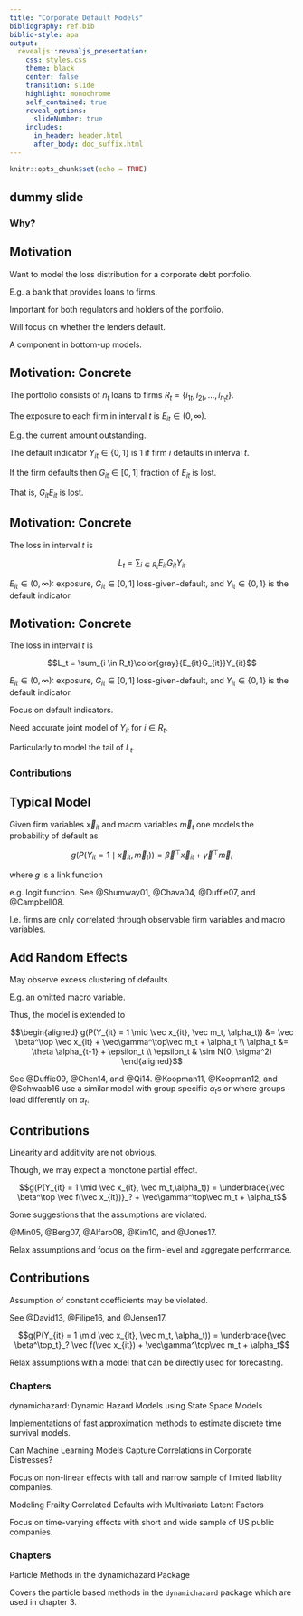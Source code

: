 ```yaml
---
title: "Corporate Default Models"
bibliography: ref.bib
biblio-style: apa
output: 
  revealjs::revealjs_presentation:
    css: styles.css
    theme: black
    center: false
    transition: slide
    highlight: monochrome
    self_contained: true
    reveal_options:
      slideNumber: true
    includes:
      in_header: header.html
      after_body: doc_suffix.html
---
```


```r
knitr::opts_chunk$set(echo = TRUE)
```

## dummy slide

<!--html_preserve-->
<script>
(function() {
  document.getElementById("dummy-slide").remove(); 
  
  var front_div = document.getElementsByTagName("section")[0];
  front_div.classList.add("front");
  front_div.classList.add("center");
  
  // add second header
  var second_head = document.createElement("p");
  var node = document.createTextNode("Empirical Evidence and Methodological Contributions");
  second_head.appendChild(node);
  front_div.appendChild(second_head);
  
  // add author 
  var credit_div = document.createElement('div');
  credit_div.innerHTML += "<div style='font-size: 80%;'><div class='w-small'><p>Benjamin Christoffersen</p><p class='smallish'>Copenhagen Business School, Department of Finance, Center for Statistics</p></div><div class='w-small'><p>Supervisor: Søren Feodor Nielsen</p><p>Co-supervisor: David Lando</p></div></div>";
  credit_div.classList.add("authors");
  front_div.appendChild(credit_div);
})();
</script>
<!--end dummy slide-->

</section>

<section>
<section class="large-first center slide level2">
<h1>Why?</h1>

<!--/html_preserve-->

<div style="display: none;">
$$
\definecolor{gray}{RGB}{192,192,192}
\def\vect#1{\boldsymbol #1}
\def\bigO#1{\mathcal{O}(#1)}
\def\Cond#1#2{\left(#1 \mid #2\right)}
\def\diff{{\mathop{}\!\mathrm{d}}}
$$
</div>

<!-- there is a end tag from the previous slide -->
<!-- </section> -->

## Motivation

<div class="w-small">
Want to model the loss distribution for a corporate debt portfolio. 
<p class="smallish">E.g. a bank that provides loans to firms.
</p></div>

<p class="fragment">
Important for both regulators and holders of the portfolio.</p>

<div class="w-small fragment">
Will focus on whether the lenders default. 
<p class="smallish">A component in bottom-up models.
</p></div>

## Motivation: Concrete

The portfolio consists of $n_t$ loans to firms 
$R_t = \{i_{1t}, i_{2t}, \dots, i_{n_{t}t}\}$. 

<div class="w-small fragment">
The exposure to each firm in interval $t$ is $E_{it}\in(0,\infty)$. 
<p class="smallish">E.g. the current amount outstanding.
</p></div>

<p class="fragment">
The default indicator $Y_{it}\in \{0,1\}$ is 1 if firm $i$ defaults in 
interval $t$.<p>

<div class="w-small fragment">
If the firm defaults then $G_{it}\in [0,1]$ fraction of $E_{it}$ is lost. 
<p class="smallish">That is, $G_{it}E_{it}$ is lost.
</p></div>

## Motivation: Concrete  {data-transition="slide-in fade-out"}

The loss in interval $t$ is

<div class="w-small">
$$L_t = \sum_{i \in R_t}E_{it}G_{it}Y_{it}$$
<p class="smallish">$E_{it}\in(0,\infty)$: exposure, $G_{it}\in [0,1]$
loss-given-default, and $Y_{it}\in \{0,1\}$ is the default indicator.
</p></div>

## Motivation: Concrete  {data-transition="fade-in slide-out"}

The loss in interval $t$ is

<div class="w-small">
$$L_t = \sum_{i \in R_t}\color{gray}{E_{it}G_{it}}Y_{it}$$
<p class="smallish"><span class="gray">$E_{it}\in(0,\infty)$: exposure, $G_{it}\in [0,1]$
loss-given-default, and</span> $Y_{it}\in \{0,1\}$ is the default indicator.
</p></div>

Focus on default indicators. 

<div class="w-small fragment">
Need accurate joint model of $Y_{it}$ for $i\in R_t$.
<p class="smallish">Particularly to model the tail of $L_t$.
</p></div>


<!--html_preserve-->
</section>
<!-- need extra end tag before next section -->
</section>



<section>
<section class="large-first center slide level2">
<h1>Contributions</h1>
<!--/html_preserve-->

## Typical Model 
<p>Given firm variables $\vec x_{it}$ 
and macro variables $\vec m_t$<span class="fragment" data-fragment-index="1">
one models the probability of default as</span></p>

<div class="fragment" data-fragment-index="1">
$$g(P(Y_{it} = 1 \mid \vec x_{it}, \vec m_t)) = 
  \vec \beta^\top \vec x_{it} + \vec\gamma^\top\vec m_t $$

<div class="w-small">
where $g$ is a link function
<p class="smallish">e.g. logit function. See @Shumway01, @Chava04, 
@Duffie07, and @Campbell08.
</p></div></div>

<p class="fragment" data-fragment-index="2">
I.e. firms are only correlated through observable firm variables and 
macro variables.</p>

## Add Random Effects
<div class="w-small">
May observe excess clustering of defaults. 
<p class="smallish">E.g. an omitted macro variable.
</p></div>

<div class="fragment">
Thus, the model is extended to 

<div class="w-small">
$$\begin{aligned}
g(P(Y_{it} = 1 \mid \vec x_{it}, \vec m_t, \alpha_t)) &= 
  \vec \beta^\top \vec x_{it} + \vec\gamma^\top\vec m_t + \alpha_t \\
  \alpha_t &= \theta \alpha_{t-1} + \epsilon_t \\ 
  \epsilon_t & \sim N(0, \sigma^2)
\end{aligned}$$
<p class="smallish">See @Duffie09, @Chen14, and @Qi14. @Koopman11, 
@Koopman12, and @Schwaab16 use a similar model with group specific 
$\alpha_t$s or where groups load differently on $\alpha_t$. 
</p></div>
</div>

## Contributions
<div class="w-small">
Linearity and additivity are not obvious. 
<p class="smallish">Though, we may expect a monotone partial effect.
</p></div>

$$g(P(Y_{it} = 1 \mid \vec x_{it}, \vec m_t,\alpha_t)) = 
  \underbrace{\vec \beta^\top \vec f(\vec x_{it})}_? + \vec\gamma^\top\vec m_t + \alpha_t$$

<div class="w-small fragment">
Some suggestions that the assumptions are violated. 
<p class="smallish">@Min05, @Berg07, @Alfaro08, @Kim10, and @Jones17.
</p></div>

<p class="fragment">
Relax assumptions and focus on the firm-level and aggregate performance.</p>

## Contributions
<div class="w-small">
Assumption of constant coefficients may be violated.
<p class="smallish">See @David13, @Filipe16, and @Jensen17. 
</p></div>

$$g(P(Y_{it} = 1 \mid \vec x_{it}, \vec m_t, \alpha_t)) = 
  \underbrace{\vec \beta^\top_t}_? \vec f(\vec x_{it}) + \vec\gamma^\top\vec m_t + \alpha_t$$

<p class="fragment">
Relax assumptions with a model that can be directly used for forecasting.</p>

<!--html_preserve-->
</section>
<!-- need extra end tag before next section -->
</section>


<section>
<section class = "center">
<h1>Chapters</h1>

<div class="w-small">
dynamichazard: Dynamic Hazard Models using State Space Models
<p class="smallish">
Implementations of fast approximation methods to estimate discrete time 
survival models.
</p></div>

<div class="w-small fragment">
Can Machine Learning Models Capture Correlations in Corporate Distresses?
<p class="smallish">
Focus on non-linear effects with tall and narrow sample of limited liability 
companies.
</p></div>

<div class="w-small fragment">
Modeling Frailty Correlated Defaults with Multivariate Latent Factors
<p class="smallish">
Focus on time-varying effects with short and wide sample of US public companies.
</p></div>
</section>

<section class = "center">
<h1>Chapters</h1>
<div class="w-small">
Particle Methods in the dynamichazard Package
<p class="smallish">
Covers the particle based methods in the <code>dynamichazard</code> package 
which are used in chapter 3.
</p></div>
<div style="height: 36vh;">

</section>
</section>

<section>
<section class="center">

<h1>Chapter 1 and 4<br>
<div class="chapter">
dynamichazard: Dynamic Hazard Models using State Space Models
</div></h1>
<h1><div class="chapter" style="height: 4.5em;">
Particle Methods in the dynamichazard Package
</div></h1>

<!--/html_preserve-->

## R Packages

<div class="w-small">
One of 6½ open source R packages I have authored or co-authored: 
**dynamichazard**, **pre**, **mssm**, **rollRegres**, **parglm**, and 
**DtD**. 
<p class="smallish">
The **Oumuamua** package is almost finished.</p></div>

<p class="fragment">
Covers implementations of fast approximation methods.</p>

<p class="fragment">
Covers the implemented particle based methods.</p>

## Alternatives

Interested in 

$$P(Y_{it} = 1 \mid \vec x_{it}, Y_{i1} = \cdots = Y_{it-1} = 0)
 = h_t(\vec x_{it})$$

<!--html_preserve-->
<div class="sline fragment">
  <div class="srow">
    <div class="tcell">
      <div style="float: left;  text-align: left">Diagnosis (Time zero)</div>
      <div style="float: right;  text-align: right">End of followup</div>
    </div>
    <div class="tcell"></div>
  </div>
  <div class="srow" style="height: .5em;">
    <div class="sobs" style="width: 75%;"></div>
    <div class="snobs" style="width: 25%;"></div>
  </div>
</div>
<!--/html_preserve-->

<p class="fragment">Can use non-parametric method.</p>

<!--html_preserve-->
<div class="sline fragment">
  <div class="srow">
    <div class="tcell">
      <div style="float: left;  text-align: left">First cross-section (Time zero)</div>
      <div style="float: right;  text-align: right">Now</div>
    </div>
    <div class="tcell">Period of interest</div>
  </div>
  <div class="srow" style="height: .5em;">
    <div class="sobs" style="width: 75%;"></div>
    <div class="snobs" style="width: 25%;"></div>
  </div>
</div>
<!--/html_preserve-->

<p class="fragment">Use parametric model for $h_t$.</p>

## State-Space Model

$$\begin{aligned}
g(P(Y_{it} = 1 \mid \vec x_{it}, \vec m_t, \vec u_{it}, \vec\alpha_t)) &= 
  \vec \beta^\top \vec x_{it} + \vec\gamma^\top\vec m_t + \vec\alpha_t^\top \vec u_{it} \\
  \vec\alpha_t &= F \vec\alpha_{t-1} + \vec\epsilon_t \\ 
  \vec\epsilon_t & \sim N(\vec 0, \Sigma)
\end{aligned}$$

Yields intractable integral. 

## Approximations

<div class="w-small">
Contains implementations of extended Kalman filters and an unscented Kalman filter.
<p class="smallish">The former is suggested by @Fahrmeir92 and @Fahrmeir94
and for the latter see @Julier97 and @Wan00. 
</p></div>

<p class="fragment">
The approximations are commonly used in engineering.</p>

<p class="fragment">
The implementations are in C++, very fast, and support computation in parallel.</p>

## Monte Carlo Methods
The package also support 

 - some of the particle filters suggested by @Pitt99 and @Lin05. 
 - the particle smoothers suggested by @Briers2009 and @Fearnhead10.  
 - approximations methods suggested by @Cappe05 and @Poyiadjis11.
 
<div class = "fragment w-small">
Covered in chapter 4.
<p class="smallish">The **mssm** contains a new implementation of some of the 
above methods.</p></div>

<!--html_preserve-->
</section>
</section>



<section>
<section class="center">
<h1>Chapter 2<br>
<div class="chapter">
Can Machine Learning Models Capture Correlations in Corporate Distresses?
</div></h1>
<div style="height: 5.5em;">
<div class="w-small">
Rastin Matin 
<p class="smallish">Danmarks Nationalbank</p></div>

<div class="w-small">
Pia Mølgaard
<p class="smallish">Danmarks Nationalbank</p></div>
</div>

<!--/html_preserve-->

## Motivation

Recent papers suggest that "machine learning" models perform better on the 
firm-level. 

<p class="fragment">Suggests that previous model may be misspecified.</p>

<div class="w-small fragment">
Maybe some of the evidence of random effects are due to invalid assumptions of 
partial associations. 
<p class="smallish">
E.g. due to co-movements in covariates.
</p></div>

## Findings 
Find better firm-level performance with more complex models.

<p class="fragment">
Smaller difference in firm-level performance.</p>

<p class="fragment">
Suggest a model to easily account non-linear effects and 
with time-varying effects.</p>

## Sample

Danish limited liability companies. 

<p class="fragment">Tall sample: 198&thinsp;929 firms.</p>

<div class="w-small fragment">
Narrow sample: 14 years with annual time periods.
<p class="smallish">
Limits ability to model changes through time.
</p></div>

## Models 
<div class="w-small">
Generalized linear model.
<p class="smallish">
Assumptions: linearity, additivity, and conditional independence.
</p></div>

<div class="w-small fragment">
Generalized additive model.
<p class="smallish">
Assumptions: conditional independence.
</p></div>

<div class="w-small fragment">
Gradient boosted tree model.
<p class="smallish">
Assumptions: conditional independence.
</p></div>

<div class="w-small fragment">
Generalized linear mixed model with splines.
<p class="smallish">
Assumptions: conditional independence given the random effect.
</p></div>

<!--html_preserve-->
</section>
<section class="center-horiz" data-transition="fade-out">
<h2>Example of Partial Effects</h2>

<!--/html_preserve-->
<img src="fig/gam_interaction_3D.gif" class="tbl">
<p class="smallish" style="text-align: left;">
Estimated partial effect in the generalized additive model 
of log of the size and net profit to 
a size measure of the firm.</p>

<!--html_preserve-->
</section>
<section class="center-horiz">
<h1 style = "font-size: 2.5em; margin-top: 20vh">Out-of-Sample</h1>

</section>
<section class="center-horiz">
<h2>Firm-Level Performance (AUC)</h2>
<!--/html_preserve-->

<img src="fig/summary-dk-AUC-trans.png" class="tbl">

<p class="smallish" style="text-align: left">
<span class="larger" style="color: rgb(0,136,55);">◆</span>: Generalized linear model, 
<span style="color: rgb(123,50,148);">▲</span>: Generalized additive model, 
and <span style="color: rgb(166,219,60);">●</span>: Gradient boosted tree model.
</p>

<!--html_preserve-->
</section>
<section class="center-horiz">
<h2>Aggregate Performance (Distress Rate)</h2>
<!--/html_preserve-->

<img src="fig/summary-dk-rate-trans.png" class="tbl">
<p class="smallish" style="text-align: left">
<span class="larger" style="color: rgb(0,136,55)">◆</span>: Generalized linear model, 
<span style="color: rgb(123,50,148); font-size:120%;">▲</span>: Generalized additive model, 
<span style="color: rgb(166,219,60);">●</span>: Gradient boosted tree model,
<span class="larger">■</span>: realized rate,
and <span style="color: rgb(194,165,207);">○</span>: Generalized linear mixed model.
Bars are 90 pct. prediction intervals.
</p>

<!--html_preserve-->
</section>
</section>



<section>
<section class="center">
<h1>Chapter 3<br>
<div class="chapter">
Modeling Frailty Correlated Defaults with Multivariate Latent Factors
</div></h1>
<div style="height: 5.5em;">
<div class="w-small">
Rastin Matin 
<p class="smallish">Danmarks Nationalbank</p></div>
</div>

<!--/html_preserve-->

## Motivation

<div class="w-small">
Add variables to model in @Duffie07 and @Duffie09. 
<p class="smallish">
Due to evidence provided by @Lando10. 
</p></div>

<p class="fragment">Relax linearity and additivity.</p>

<div class="w-small fragment">
Add additional random effects in a model that can directly be 
used for forecasting. 
<p class="smallish">
Due to evidence provided by e.g. @David13. 
</p></div>

## Findings
<div class="w-small">
Non-linear effect for
<p class="smallish">
the idiosyncratic stock volatility of the firm, the net income over total 
assets, and log market value over total liabilities. Two of them are related
to distance-to-default.
</p></div>

<div class="w-small fragment">
Weaker evidence of random baseline in the model
<p class="smallish">
with additional variables and non-linear effects.
</p></div>

<p class="fragment">
Time-varying relative market size effect.</p>

## Sample
US public firms. 

<p class="fragment">Short sample: 3&thinsp;020 firms.</p>

<p class="fragment">Wide sample: 1980 to 2016 with monthly time intervals.</p>

<!--html_preserve-->
</section>
<section class="center-horiz" data-transition="fade-out">
<h2>Estimates without Random Effects</h2>

<!--/html_preserve-->
<img src="fig/table-coef-wo-frailty.png" class="tbl" style="background: white;">
<p class="smallish" style="text-align: left;">The figures in the parentheses are Wald $\chi^2$ 
statistics. $\mathcal{M_1}$: model similar to @Duffie07, 
$\mathcal{M_2}$: model with additional variables, and 
$\mathcal{M_3}$: model with non-linear effects and an interaction.</p>

<!--html_preserve-->
</section>
<section class="center-horiz slide level2" data-transition="fade-in">
<h2>Estimates without Random Effects</h2>

<!--/html_preserve-->
<img src="fig/table-coef-wo-frailty.png" class="tbl" style="
  background: white;
  -webkit-mask: linear-gradient(rgba(0,0,0,0.4), rgba(0,0,0,0.4) 81%, white 85%);">
<div class="w-small" style="text-align: left;">
<p>Large difference in the log-likelihood.</p>
<p class="smallish">Similar to evidence by @Lando10 and @Bharath08.</p>

## Adding Time-Varying Coefficients {data-transition="slide-in fade-out"}

$$\begin{aligned}
\vec z_{it} &= (\vec x_{it}^\top, \vec m_t^\top, u_{it}, \alpha_t, b_t)^\top \\
g(P(Y_{it} = 1 \mid \vec z_{it})) &= 
  \vec \beta^\top \vec x_{it} + \vec\gamma^\top\vec m_t + \alpha_t + b_tu_{it} \\
  \begin{pmatrix}\alpha_t \\ b_t \end{pmatrix} &= 
    \begin{pmatrix}\theta_1 & 0 \\ 0 & \theta_2 \end{pmatrix} 
    \begin{pmatrix}\alpha_{t-1} \\ b_{t-1} \end{pmatrix} + \vec\epsilon_t \\ 
  \vec\epsilon_t & \sim N\left(\vec 0, \begin{pmatrix}
    \sigma_1^2 & \rho\sigma_1\sigma_2 \\
    \rho\sigma_1\sigma_2 & \sigma_2^2
  \end{pmatrix}\right)
\end{aligned}$$

## Adding Time-Varying Coefficient {data-transition="fade-in slide-out"}

$$\begin{aligned}
\color{gray}{\vec z_{it}} &
  \color{gray}= \color{gray}{(\vec x_{it}^\top, \vec m_t^\top, u_{it}, \alpha_t, b_t)^\top} \\
\color{gray}{g(P(Y_{it} = 1 \mid \vec z_{it}))} & \color{gray}= 
  \color{gray}{\vec \beta^\top \vec x_{it} + \vec\gamma^\top\vec m_t} + \alpha_t + b_tu_{it} \\
  \begin{pmatrix}\alpha_t \\ b_t \end{pmatrix} &= 
    \begin{pmatrix}\theta_1 & 0 \\ 0 & \theta_2 \end{pmatrix} 
    \begin{pmatrix}\alpha_{t-1} \\ b_{t-1} \end{pmatrix} + \vec\epsilon_t \\ 
  \vec\epsilon_t & \sim N\left(\vec 0, \begin{pmatrix}
    \sigma_1^2 & \rho\sigma_1\sigma_2 \\
    \rho\sigma_1\sigma_2 & \sigma_2^2
  \end{pmatrix}\right)
\end{aligned}$$


<!--html_preserve-->
</section>
<section class="center-horiz" data-transition="slide-in fade-out">
<h2>Estimates with Random Effects</h2>

<div style="display: flex; max-height = 50vh;">
<div style="flex: 66%;">
<!--/html_preserve-->
<img src="fig/table-coef-w-frailty.png" class = "tall-tbl" style="background: white;">
<!--html_preserve-->
</div>
<div style="flex: 34%;">
<!--/html_preserve-->
<p class="smallish" style="text-align: left;">The figures in the parentheses are Wald $\chi^2$ 
statistics. $\mathcal{M_4}$: model with non-linear effects, an interaction, 
and a random intercept and $\mathcal{M_5}$: same as $\mathcal{M_4}$ with a 
random relative market size slope.</p>

<!--html_preserve-->
</div></div>

</section>
<section class="center-horiz"  data-transition="fade-in fade-out">
<h2>Estimates with Random Effects</h2>

<div style="display: flex; max-height = 50vh;">
<div style="flex: 66%;">
<!--/html_preserve-->
<img src="fig/table-coef-w-frailty.png" class = "tall-tbl" style="
  background: white;
  -webkit-mask: linear-gradient(rgba(0,0,0,0.4), rgba(0,0,0,0.4) 65%, white 69%);">
<!--html_preserve-->
</div>
<div style="flex: 34%;">
<!--/html_preserve-->
<p class="smallish" style="text-align: left;">The figures in the parentheses are Wald $\chi^2$ 
statistics. $\mathcal{M_4}$: model with non-linear effects, an interaction, 
and a random intercept and $\mathcal{M_5}$: same as $\mathcal{M_4}$ with a 
random relative market size slope.</p>

<!--html_preserve-->
</div></div>

</section>
<section class="center-horiz"  data-transition="fade-in slide-out">
<h2>Estimates with Random Effects</h2>

<div style="display: flex; max-height = 50vh;">
<div style="flex: 66%;">
<!--/html_preserve-->
<img src="fig/table-coef-w-frailty.png" class = "tall-tbl" style="
  background: white;
  -webkit-mask: linear-gradient(rgba(0,0,0,0.4), rgba(0,0,0,0.4) 15%, white 17%, white 20%, rgba(0,0,0,0.4) 22%);">
<!--html_preserve-->
</div>
<div style="flex: 34%;">
<!--/html_preserve-->
<p class="smallish" style="text-align: left;">The figures in the parentheses are Wald $\chi^2$ 
statistics. $\mathcal{M_4}$: model with non-linear effects, an interaction, 
and a random intercept and $\mathcal{M_5}$: same as $\mathcal{M_4}$ with a 
random relative market size slope.</p>

<!--html_preserve-->
</div></div>
</section>
<section class="center-horiz">
<h1 style = "font-size: 2.5em; margin-top: 20vh">Out-of-Sample</h1>

</section>
<section class="center-horiz" data-transition="slide-in fade-out">
<h2>Firm-Level Performance (AUC)</h2>
<!--/html_preserve-->

<img src="fig/auc-out-sample-monthly.jpg" style="max-height: 35vh;">

<p class="smallish" style="text-align: left;">
Blue: lowest, black: highest. 
◇: model as in @Duffie07, 
▽: + covariates and non-linear effects, 
▲: + random intercept, and
<span class="larger">◆</span>: + random size slope.
</p>

<!--html_preserve-->
</section>
<section class="center-horiz" data-transition="fade-in slide-out">
<h2>Firm-Level Performance (AUC)</h2>
<!--/html_preserve-->

<img src="fig/auc-out-sample-monthly.jpg" style="max-height: 35vh;
-webkit-mask: linear-gradient(
    to right, rgba(0,0,0,0.5), 
    rgba(0,0,0,0.5) 54.5%, 
    black 55.5%, 
    black 59.5%, 
    rgba(0,0,0,0.5) 60.5%, 
    rgba(0,0,0,0.5) 80%, 
    black 81%, 
    black 85%, 
    rgba(0,0,0,0.5) 86%);">
    
<p class="smallish" style="text-align: left;">
Blue: lowest, black: highest. 
◇: model as in @Duffie07, 
▽: + covariates and non-linear effects, 
▲: + random intercept, and
<span class="larger">◆</span>: + random size slope.
</p>

<!--html_preserve-->
</section>
<section class="center-horiz" data-transition="slide-in fade-out">
<h2>Aggregate Performance (Default Rate)</h2>
<!--/html_preserve-->

<img src="fig/default-rate-out-sample-monthly.jpg" style="max-height: 35vh;">

<p class="smallish" style="text-align: left;">
Bars: 90% prediction interval. ○:  realized rate,
◇: model as in @Duffie07, 
▽: + covariates and non-linear effects, 
▲: + random intercept, and
<span class="larger">◆</span>: + random size slope.
</p>

<!--html_preserve-->
</section>
<section class="center-horiz" data-transition="fade-in slide-out">
<h2>Aggregate Performance (Default Rate)</h2>
<!--/html_preserve-->

<img src="fig/default-rate-out-sample-monthly.jpg" style="max-height: 35vh;
-webkit-mask: linear-gradient(
    to right, rgba(0,0,0,0.5), 
    rgba(0,0,0,0.5) 60%, 
    black 61%, 
    black 64%, 
    rgba(0,0,0,0.5) 65%, 
    rgba(0,0,0,0.5) 90%, 
    black 91%, 
    black 96%, 
    rgba(0,0,0,0.5) 97%);">

<p class="smallish" style="text-align: left;">
Bars: 90% prediction interval. ○:  realized rate,
◇: model as in @Duffie07, 
▽: + covariates and non-linear effects, 
▲: + random intercept, and
<span class="larger">◆</span>: + random size slope.
</p>

<!--html_preserve-->
</section>
<section class="center-horiz">
<h2>Partial Effect</h2>
<!--/html_preserve-->

<img src="fig/rng-effect-3D.gif">
<p class="smallish">
Predicted partial effect in the final model.</p>

<!--html_preserve-->
</section>
<section class="center-horiz">
<h2>Marginal Effect</h2>
<!--/html_preserve-->

<img src="fig/rng-effect-3D-marginal.gif">
<p class="smallish">
Estimated marginal effect from a generalized additive model.</p>

<!--html_preserve-->
</section>
<!-- need extra end tag before next section -->
</section>



<section>
<section class="center final">
<h1>Thank You!</h1>


<div class="w-small">
<p class="smallish">Slides are at  
<a href="http://rpubs.com/boennecd/PhD-defence">rpubs.com/boennecd/PhD-defence</a>.</p>
<p class="smallish">Markdown is at  
<a href="https://github.com/boennecd/Talks">github.com/boennecd/Talks</a>.</p>
<p class="smallish">Most of the code is at 
<a href="https://github.com/boennecd">github.com/boennecd</a>.</p>
<p class="smallish">References on next slide.</p>
</div>

</section>
<!-- need extra end tag before next section -->
</section>


<section>
<h1>References</h1>

<!--/html_preserve-->
